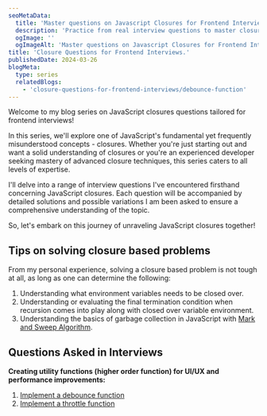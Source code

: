 ```yaml
---
seoMetaData:
  title: 'Master questions on Javascript Closures for Frontend Interviews in {{year}}'
  description: 'Practice from real interview questions to master closure-related challenges for your next frontend interview in {{year}} '
  ogImage: ''
  ogImageAlt: 'Master questions on Javascript Closures for Frontend Interviews in {{year}}'
title: 'Closure Questions for Frontend Interviews.'
publishedDate: 2024-03-26
blogMeta:
  type: series
  relatedBlogs:
    - 'closure-questions-for-frontend-interviews/debounce-function'
---
```


Welcome to my blog series on JavaScript closures questions tailored for frontend interviews!

In this series, we'll explore one of JavaScript's fundamental yet frequently misunderstood concepts - closures. Whether you're just starting out and want a solid understanding of closures or you're an experienced developer seeking mastery of advanced closure techniques, this series caters to all levels of expertise.

I'll delve into a range of interview questions I've encountered firsthand concerning JavaScript closures. Each question will be accompanied by detailed solutions and possible variations I am been asked to ensure a comprehensive understanding of the topic.

So, let's embark on this journey of unraveling JavaScript closures together!

## Tips on solving closure based problems

From my personal experience, solving a closure based problem is not tough at all, as long as one can determine the following:

1. Understanding what environment variables needs to be closed over.
1. Understanding or evaluating the final termination condition when recursion comes into play along with closed over variable environment.
1. Understanding the basics of garbage collection in JavaScript with [Mark and Sweep Algorithm](https://en.wikipedia.org/wiki/Tracing_garbage_collection 'Mark and Sweep Algorithm for Garbage Collection').

## Questions Asked in Interviews

**Creating utility functions (higher order function) for UI/UX and performance improvements:**

1. [Implement a debounce function](/blog/closure-questions-for-frontend-interviews/debounce-function 'Debounce Function implemetation using closures')
1. [Implement a throttle function](/blog/closure-questions-for-frontend-interviews/debounce-function 'Debounce Function implemetation using closures')
